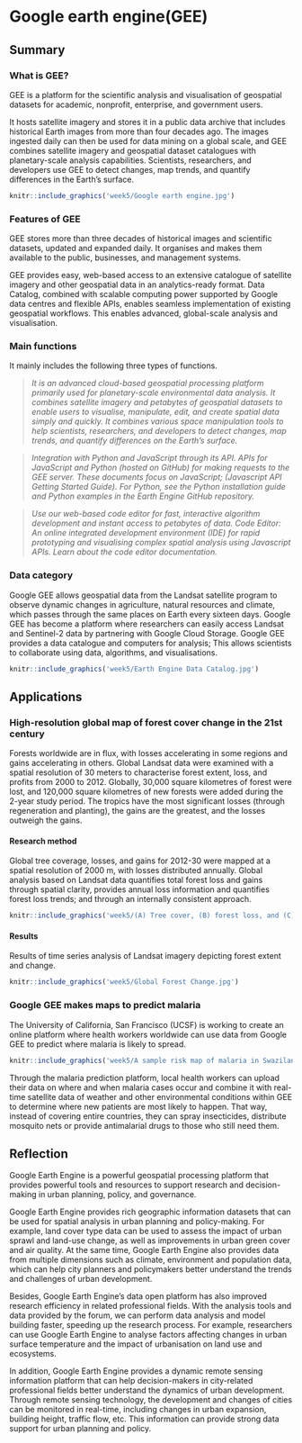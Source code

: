 # Google earth engine(GEE)

## Summary

### What is GEE?

GEE is a platform for the scientific analysis and visualisation of geospatial datasets for academic, nonprofit, enterprise, and government users. 

It hosts satellite imagery and stores it in a public data archive that includes historical Earth images from more than four decades ago. The images ingested daily can then be used for data mining on a global scale, and GEE combines satellite imagery and geospatial dataset catalogues with planetary-scale analysis capabilities. Scientists, researchers, and developers use GEE to detect changes, map trends, and quantify differences in the Earth's surface. 



```r
knitr::include_graphics('week5/Google earth engine.jpg')
```

### Features of GEE

GEE stores more than three decades of historical images and scientific datasets, updated and expanded daily. It organises and makes them available to the public, businesses, and management systems. 

GEE provides easy, web-based access to an extensive catalogue of satellite imagery and other geospatial data in an analytics-ready format. Data Catalog, combined with scalable computing power supported by Google data centres and flexible APIs, enables seamless implementation of existing geospatial workflows. This enables advanced, global-scale analysis and visualisation. 

### Main functions

It mainly includes the following three types of functions.

>*It is an advanced cloud-based geospatial processing platform primarily used for planetary-scale environmental data analysis. It combines satellite imagery and petabytes of geospatial datasets to enable users to visualise, manipulate, edit, and create spatial data simply and quickly. It combines various space manipulation tools to help scientists, researchers, and developers to detect changes, map trends, and quantify differences on the Earth's surface.*

>*Integration with Python and JavaScript through its API.  APIs for JavaScript and Python (hosted on GitHub) for making requests to the GEE server. These documents focus on JavaScript; (Javascript API Getting Started Guide). For Python, see the  Python installation guide and Python examples in the Earth Engine GitHub repository. *

>*Use our web-based code editor for fast, interactive algorithm development and instant access to petabytes of data. Code Editor: An online integrated development environment (IDE) for rapid prototyping and visualising complex spatial analysis using  Javascript APIs. Learn about the code editor documentation.*

### Data category

Google GEE allows geospatial data from the Landsat satellite program to observe dynamic changes in agriculture, natural resources and climate, which passes through the same places on Earth every sixteen days.  Google GEE has become a platform where researchers can easily access Landsat and Sentinel-2 data by partnering with Google Cloud Storage. Google GEE provides a data catalogue and computers for analysis; This allows scientists to collaborate using data, algorithms, and visualisations. 

```r
knitr::include_graphics('week5/Earth Engine Data Catalog.jpg')
```

## Applications

### High-resolution global map of forest cover change in the 21st century

Forests worldwide are in flux, with losses accelerating in some regions and gains accelerating in others. Global Landsat data were examined with a spatial resolution of 30 meters to characterise forest extent, loss, and profits from 2000 to 2012. Globally, 30,000 square kilometres of forest were lost, and 120,000 square kilometres of new forests were added during the 2-year study period. The tropics have the most significant losses (through regeneration and planting), the gains are the greatest, and the losses outweigh the gains.

#### Research method

Global tree coverage, losses, and gains for 2012-30 were mapped at a spatial resolution of 2000 m, with losses distributed annually. Global analysis based on Landsat data quantifies total forest loss and gains through spatial clarity, provides annual loss information and quantifies forest loss trends; and through an internally consistent approach. 

```r
knitr::include_graphics('week5/(A) Tree cover, (B) forest loss, and (C) forest gain.jpg')
```

#### Results

Results of time series analysis of Landsat imagery depicting forest extent and change. 

```r
knitr::include_graphics('week5/Global Forest Change.jpg')
```

### Google GEE makes maps to predict malaria

The University of California, San Francisco (UCSF) is working to create an online platform where health workers worldwide can use data from Google GEE to predict where malaria is likely to spread. 

```r
knitr::include_graphics('week5/A sample risk map of malaria in Swaziland during the transmission season using data from 2011-2013.jpg')
```

Through the malaria prediction platform, local health workers can upload their data on where and when malaria cases occur and combine it with real-time satellite data of weather and other environmental conditions within GEE to determine where new patients are most likely to happen. That way, instead of covering entire countries, they can spray insecticides, distribute mosquito nets or provide antimalarial drugs to those who still need them. 

## Reflection

Google Earth Engine is a powerful geospatial processing platform that provides powerful tools and resources to support research and decision-making in urban planning, policy, and governance. 

Google Earth Engine provides rich geographic information datasets that can be used for spatial analysis in urban planning and policy-making. For example, land cover type data can be used to assess the impact of urban sprawl and land-use change, as well as improvements in urban green cover and air quality. At the same time, Google Earth Engine also provides data from multiple dimensions such as climate, environment and population data, which can help city planners and policymakers better understand the trends and challenges of urban development. 

Besides, Google Earth Engine's data open platform has also improved research efficiency in related professional fields. With the analysis tools and data provided by the forum, we can perform data analysis and model building faster, speeding up the research process. For example, researchers can use  Google Earth Engine to analyse factors affecting changes in urban surface temperature and the impact of urbanisation on land use and ecosystems. 

In addition, Google Earth Engine provides a dynamic remote sensing information platform that can help decision-makers in city-related professional fields better understand the dynamics of urban development. Through remote sensing technology, the development and changes of cities can be monitored in real-time, including changes in urban expansion, building height, traffic flow, etc. This information can provide strong data support for urban planning and policy. 




